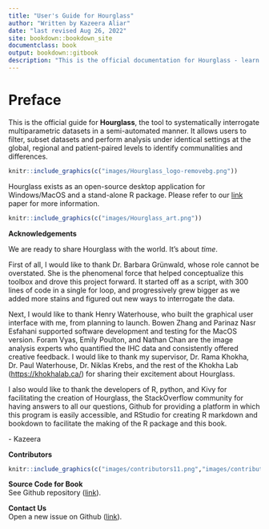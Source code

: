 ```yaml
--- 
title: "User's Guide for Hourglass"
author: "Written by Kazeera Aliar"
date: "last revised Aug 26, 2022"
site: bookdown::bookdown_site
documentclass: book
output: bookdown::gitbook
description: "This is the official documentation for Hourglass - learn how to install and utilize the tool."
---
```


# Preface

This is the official guide for **Hourglass**, the tool to systematically interrogate multiparametric datasets in a semi-automated manner. It allows users to filter, subset  datasets and perform analysis under identical settings at the global, regional and patient-paired levels to identify communalities and differences. 

```r
knitr::include_graphics(c("images/Hourglass_logo-removebg.png"))
```
  
Hourglass exists as an open-source desktop application for Windows/MacOS and a stand-alone R package. Please refer to our [link]() paper for more information.  

```r
knitr::include_graphics(c("images/Hourglass_art.png"))
```
  
  
  
**Acknowledgements**

We are ready to share Hourglass with the world. It's about _time_.

First of all, I would like to thank Dr. Barbara Grünwald, whose role cannot be overstated. She is the phenomenal force that helped conceptualize this toolbox and drove this project forward. It started off as a script, with 300 lines of code in a single for loop, and progressively grew bigger as we added more stains and figured out new ways to interrogate the data. 

Next, I would like to thank Henry Waterhouse, who built the graphical user interface with me, from planning to launch. Bowen Zhang and Parinaz Nasr Esfahani supported software development and testing for the MacOS version. Foram Vyas, Emily Poulton, and Nathan Chan are the image analysis experts who quantified the IHC data and consistently offered creative feedback. I would like to thank my supervisor, Dr. Rama Khokha, Dr. Paul Waterhouse, Dr. Niklas Krebs, and the rest of the Khokha Lab ([https://khokhalab.ca/](https://khokhalab.ca/)) for sharing their excitement about Hourglass.

I also would like to thank the developers of R, python, and Kivy for facilitating the creation of Hourglass, the StackOverflow community for having answers to all our questions, Github for providing a platform in which this program is easily accessible, and RStudio for creating R markdown and bookdown to facilitate the making of the R package and this book. 

\- Kazeera
   
  
**Contributors**  
  
```r
knitr::include_graphics(c("images/contributors11.png","images/contributors21.png"))
```
  
  
**Source Code for Book**  
See Github repository ([link](https://github.com/kazeera/Hourglass-book)).
  
  
**Contact Us**  
Open a new issue on Github ([link](https://github.com/kazeera/Hourglass/issues)).
